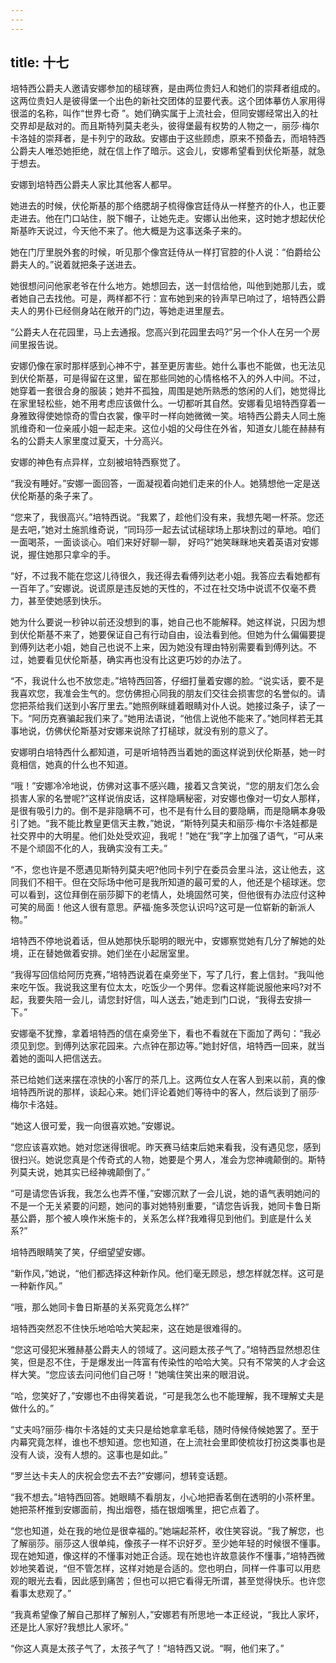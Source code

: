 ```yaml
---
---
---
```

title: 十七
---




培特西公爵夫人邀请安娜参加的槌球赛，是由两位贵妇人和她们的崇拜者组成的。这两位贵妇人是彼得堡一个出色的新社交团体的显要代表。这个团体摹仿人家用得很滥的名称，叫作“世界七奇 ”。她们确实属于上流社会，但同安娜经常出入的社交界却是敌对的。而且斯特列莫夫老头，彼得堡最有权势的人物之一，丽莎·梅尔卡洛娃的崇拜者，是卡列宁的政敌。安娜由于这些顾虑，原来不预备去，而培特西公爵夫人唯恐她拒绝，就在信上作了暗示。这会儿，安娜希望看到伏伦斯基，就急于想去。

安娜到培特西公爵夫人家比其他客人都早。

她进去的时候，伏伦斯基的那个络腮胡子梳得像宫廷侍从一样整齐的仆人，也正要走进去。他在门口站住，脱下帽子，让她先走。安娜认出他来，这时她才想起伏伦斯基昨天说过，今天他不来了。他大概是为这事送条子来的。

她在门厅里脱外套的时候，听见那个像宫廷侍从一样打官腔的仆人说：“伯爵给公爵夫人的。”说着就把条子送进去。

她很想问问他家老爷在什么地方。她想回去，送一封信给他，叫他到她那儿去，或者她自己去找他。可是，两样都不行：宣布她到来的铃声早已响过了，培特西公爵夫人的男仆已经侧身站在敞开的门边，等她走进里屋去。

“公爵夫人在花园里，马上去通报。您高兴到花园里去吗?”另一个仆人在另一个房间里报告说。

安娜仍像在家时那样感到心神不宁，甚至更厉害些。她什么事也不能做，也无法见到伏伦斯基，可是得留在这里，留在那些同她的心情格格不入的外人中间。不过，她穿着一套很合身的服装；她并不孤独，周围是她所熟悉的悠闲的人们，她觉得比在家里轻松些，她不用考虑应该做什么。一切都听其自然。安娜看见培特西穿着一身雅致得使她惊奇的雪白衣裳，像平时一样向她微微一笑。培特西公爵夫人同土施凯维奇和一位亲戚小姐一起走来。这位小姐的父母住在外省，知道女儿能在赫赫有名的公爵夫人家里度过夏天，十分高兴。

安娜的神色有点异样，立刻被培特西察觉了。

“我没有睡好。”安娜一面回答，一面凝视着向她们走来的仆人。她猜想他一定是送伏伦斯基的条子来了。

“您来了，我很高兴。”培特西说。“我累了，趁他们没有来，我想先喝一杯茶。您还是去吧，”她对土施凯维奇说，“同玛莎一起去试试槌球场上那块割过的草地。咱们一面喝茶，一面谈谈心。咱们来好好聊一聊， 好吗?”她笑眯眯地夹着英语对安娜说，握住她那只拿伞的手。

“好，不过我不能在您这儿待很久，我还得去看傅列达老小姐。我答应去看她都有一百年了。”安娜说。说谎原是违反她的天性的，不过在社交场中说谎不仅毫不费力，甚至使她感到快乐。

她为什么要说一秒钟以前还没想到的事，她自己也不能解释。她这样说，只因为想到伏伦斯基不来了，她要保证自己有行动自由，设法看到他。但她为什么偏偏要提到傅列达老小姐，她自己也说不上来，因为她没有理由特别需要看到傅列达。不过，她要看见伏伦斯基，确实再也没有比这更巧妙的办法了。

“不，我说什么也不放您走。”培特西回答，仔细打量着安娜的脸。“说实话，要不是我喜欢您，我准会生气的。您仿佛担心同我的朋友们交往会损害您的名誉似的。请您把茶给我们送到小客厅里去。”她照例眯缝着眼睛对仆人说。她接过条子，读了一下。“阿历克赛骗起我们来了。”她用法语说，“他信上说他不能来了。”她同样若无其事地说，仿佛伏伦斯基对安娜来说除了打槌球，就没有别的意义了。

安娜明白培特西什么都知道，可是听培特西当着她的面这样说到伏伦斯基，她一时竟相信，她真的什么也不知道。

“哦！”安娜冷冷地说，仿佛对这事不感兴趣，接着又含笑说，“您的朋友们怎么会损害人家的名誉呢?”这样说俏皮话，这样隐瞒秘密，对安娜也像对一切女人那样，是很有吸引力的。倒不是非隐瞒不可，也不是有什么目的要隐瞒，而是隐瞒本身吸引了她。“我不能比教皇更信天主教，”她说，“斯特列莫夫和丽莎·梅尔卡洛娃都是社交界中的大明星。他们处处受欢迎，我呢！”她在“我”字上加强了语气，“可从来不是个顽固不化的人，我确实没有工夫。”

“不，您也许是不愿遇见斯特列莫夫吧?他同卡列宁在委员会里斗法，这让他去，这同我们不相干。但在交际场中他可是我所知道的最可爱的人，他还是个槌球迷。您可以看到，这位拜倒在丽莎脚下的老情人，处境固然可笑，但他很有办法应付这种可笑的局面！他这人很有意思。萨福·施多茨您认识吗?这可是一位崭新的新派人物。”

培特西不停地说着话，但从她那快乐聪明的眼光中，安娜察觉她有几分了解她的处境，正在替她做着安排。她们坐在小起居室里。

“我得写回信给阿历克赛，”培特西说着在桌旁坐下，写了几行，套上信封。“我叫他来吃午饭。我说我这里有位太太，吃饭少一个男伴。您看这样能说服他来吗?对不起，我要失陪一会儿，请您封好信，叫人送去，”她走到门口说，“我得去安排一下。”

安娜毫不犹豫，拿着培特西的信在桌旁坐下，看也不看就在下面加了两句：“我必须见到您。到傅列达家花园来。六点钟在那边等。”她封好信，培特西一回来，就当着她的面叫人把信送去。

茶已给她们送来摆在凉快的小客厅的茶几上。这两位女人在客人到来以前，真的像培特西所说的那样，谈起心来。她们评论着她们等待中的客人，然后谈到了丽莎·梅尔卡洛娃。

“她这人很可爱，我一向很喜欢她。”安娜说。

“您应该喜欢她。她对您迷得很呢。昨天赛马结束后她来看我，没有遇见您，感到很扫兴。她说您真是个传奇式的人物，她要是个男人，准会为您神魂颠倒的。斯特列莫夫说，她其实已经神魂颠倒了。”

“可是请您告诉我，我怎么也弄不懂，”安娜沉默了一会儿说，她的语气表明她问的不是一个无关紧要的问题，她问的事对她特别重要，“请您告诉我，她同卡鲁日斯基公爵，那个被人唤作米施卡的，关系怎么样?我难得见到他们。到底是什么关系?”

培特西眼睛笑了笑，仔细望望安娜。

“新作风，”她说，“他们都选择这种新作风。他们毫无顾忌，想怎样就怎样。这可是一种新作风。”

“哦，那么她同卡鲁日斯基的关系究竟怎么样?”

培特西突然忍不住快乐地哈哈大笑起来，这在她是很难得的。

“您这可侵犯米雅赫基公爵夫人的领域了。这问题太孩子气了。”培特西显然想忍住笑，但是忍不住，于是爆发出一阵富有传染性的哈哈大笑。只有不常笑的人才会这样大笑。“您应该去问问他们自己呀！”她噙住笑出来的眼泪说。

“哈，您笑好了，”安娜也不由得笑着说，“可是我怎么也不能理解，我不理解丈夫是做什么的。”

“丈夫吗?丽莎·梅尔卡洛娃的丈夫只是给她拿拿毛毯，随时侍候侍候她罢了。至于内幕究竟怎样，谁也不想知道。您也知道，在上流社会里即使梳妆打扮这类事也是没有人谈，没有人想的。这事也是如此。”

“罗兰达卡夫人的庆祝会您去不去?”安娜问，想转变话题。

“我不想去。”培特西回答。她眼睛不看朋友，小心地把香茗倒在透明的小茶杯里。她把茶杯推到安娜面前，掏出烟卷，插在银烟嘴里，把它点着了。

“您也知道，处在我的地位是很幸福的。”她端起茶杯，收住笑容说。“我了解您，也了解丽莎。丽莎这人很单纯，像孩子一样不识好歹。至少她年轻的时候很不懂事。现在她知道，像这样的不懂事对她正合适。现在她也许故意装作不懂事，”培特西微妙地笑着说，“但不管怎样，这样对她是合适的。您也明白，同样一件事可以用悲观的眼光去看，因此感到痛苦；但也可以把它看得无所谓，甚至觉得快乐。也许您看事太悲观了。”

“我真希望像了解自己那样了解别人，”安娜若有所思地一本正经说，“我比人家坏，还是比人家好?我想比人家坏。”

“你这人真是太孩子气了，太孩子气了！”培特西又说。“啊，他们来了。”